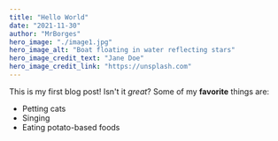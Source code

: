 ```yaml
---
title: "Hello World"
date: "2021-11-30"
author: "MrBorges"
hero_image: "./image1.jpg"
hero_image_alt: "Boat floating in water reflecting stars"
hero_image_credit_text: "Jane Doe"
hero_image_credit_link: "https://unsplash.com"
---
```

This is my first blog post! Isn't it *great*?
Some of my **favorite** things are:
* Petting cats
* Singing
* Eating potato-based foods